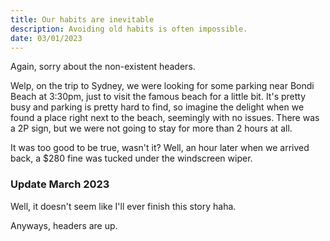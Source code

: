 ```yaml
---
title: Our habits are inevitable
description: Avoiding old habits is often impossible.
date: 03/01/2023
---
```


Again, sorry about the non-existent headers.

Welp, on the trip to Sydney, we were looking for some parking near Bondi Beach at 3:30pm, just to visit the famous beach for a little bit. It's pretty busy and parking is pretty hard to find, so imagine the delight when we found a place right next to the beach, seemingly with no issues. There was a 2P sign, but we were not going to stay for more than 2 hours at all.

It was too good to be true, wasn't it? Well, an hour later when we arrived back, a $280 fine was tucked under the windscreen wiper.

### Update March 2023

Well, it doesn't seem like I'll ever finish this story haha.

Anyways, headers are up.